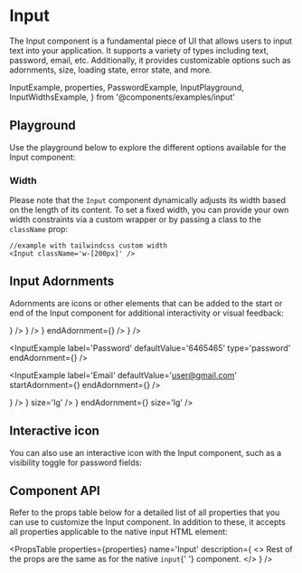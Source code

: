 # Input

The Input component is a fundamental piece of UI that allows users to input text into your application. It supports a variety of types including text, password, email, etc. Additionally, it provides customizable options such as adornments, size, loading state, error state, and more.

  InputExample,
  properties,
  PasswordExample,
  InputPlayground,
  InputWidthsExample,
} from '@components/examples/input'

## Playground

Use the playground below to explore the different options available for the Input component:

<InputPlayground />

### Width

Please note that the `Input` component dynamically adjusts its width based on the length of its content. To set a fixed width, you can provide your own width constraints via a custom wrapper or by passing a class to the `className` prop:

```tsx copy
//example with tailwindcss custom width
<Input className='w-[200px]' />
```

<InputWidthsExample />

## Input Adornments

Adornments are icons or other elements that can be added to the start or end of the Input component for additional interactivity or visual feedback:

<Container>
  <InputExample
    label='Email'
    defaultValue='user@gmail.com'
    size='sm'
    startAdornment={<Icon path={mdiAccountOutline} size={1} />}
  />
  <InputExample
    label='Password'
    defaultValue='6465465'
    type='password'
    size='sm'
    endAdornment={<Icon path={mdiKeyVariant} size={1} />}
  />
  <InputExample
    label='Email'
    size='sm'
    defaultValue='user@gmail.com'
    startAdornment={<Icon path={mdiAccountOutline} size={1} />}
    endAdornment={<Icon path={mdiHelpCircle} size={1} />}
  />
</Container>

<Container>
  <InputExample
    label='Email'
    defaultValue='user@gmail.com'
    startAdornment={<Icon path={mdiAccountOutline} size={1} />}
/>

<InputExample
  label='Password'
  defaultValue='6465465'
  type='password'
  endAdornment={<Icon path={mdiKeyVariant} size={1} />}
/>

<InputExample
  label='Email'
  defaultValue='user@gmail.com'
  startAdornment={<Icon path={mdiAccountOutline} size={1} />}
  endAdornment={<Icon path={mdiHelpCircle} size={1} />}
/>

</Container>
<Container>
  <InputExample
    label='Email'
    size='lg'
    defaultValue='user@gmail.com'
    startAdornment={<Icon path={mdiAccountOutline} size={1} />}
  />
  <InputExample
    label='Password'
    defaultValue='6465465'
    type='password'
    endAdornment={<Icon path={mdiKeyVariant} size={1} />}
    size='lg'
  />
  <InputExample
    label='Email'
    defaultValue='user@gmail.com'
    startAdornment={<Icon path={mdiAccountOutline} size={1} />}
    endAdornment={<Icon path={mdiHelpCircle} size={1} />}
    size='lg'
  />
</Container>

## Interactive icon

You can also use an interactive icon with the Input component, such as a visibility toggle for password fields:

<Container>
  <PasswordExample
    label='Password'
    helperText='You can toggle my visibility'
    value='this-is-my-password'
  />
</Container>

## Component API

Refer to the props table below for a detailed list of all properties that you can use to customize the Input component. In addition to these, it accepts all properties applicable to the native input HTML element:

<PropsTable
  properties={properties}
  name='Input'
  description={
    <>
      Rest of the props are the same as for the native <code>input</code>{' '}
      component.
    </>
  }
/>

